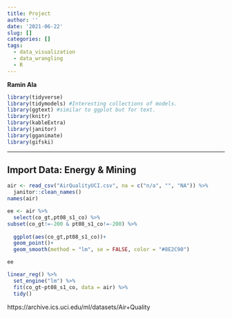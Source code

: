 ```yaml
---
title: Project
author: ''
date: '2021-06-22'
slug: []
categories: []
tags:
  - data_visualization
  - data_wrangling
  - R
---
```


**Ramin Ala**





```r
library(tidyverse)
library(tidymodels) #Interesting collections of models.
library(ggtext) #similar to ggplot but for text.
library(knitr)
library(kableExtra) 
library(janitor)
library(gganimate)
library(gifski)
```



---

## Import Data: Energy & Mining


```r
air <- read_csv("AirQualityUCI.csv", na = c("n/a", "", "NA")) %>%
  janitor::clean_names() 
names(air)
```






```r
ee <- air %>%
  select(co_gt,pt08_s1_co) %>%
subset(co_gt!=-200 & pt08_s1_co!=-200) %>%
 
  ggplot(aes(co_gt,pt08_s1_co))+
  geom_point()+
  geom_smooth(method = "lm", se = FALSE, color = "#8E2C90")

ee
```

```r
linear_reg() %>%
  set_engine("lm") %>%
  fit(co_gt~pt08_s1_co, data = air) %>%
  tidy()
```


https://archive.ics.uci.edu/ml/datasets/Air+Quality
